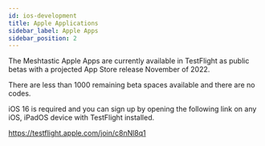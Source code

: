 ```yaml
---
id: ios-development
title: Apple Applications
sidebar_label: Apple Apps
sidebar_position: 2
---
```


The Meshtastic Apple Apps are currently available in TestFlight as public betas with a projected App Store release November of 2022.

There are less than 1000 remaining beta spaces available and there are no codes.

iOS 16 is required and you can sign up by opening the following link on any iOS, iPadOS  device with TestFlight installed.

https://testflight.apple.com/join/c8nNl8q1

